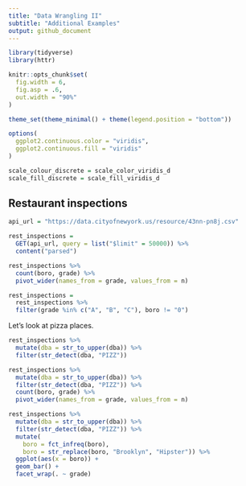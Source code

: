 ```yaml
---
title: "Data Wrangling II"
subtitle: "Additional Examples"
output: github_document
---
```


```r
library(tidyverse)
library(httr)

knitr::opts_chunk$set(
  fig.width = 6,
  fig.asp = .6,
  out.width = "90%"
)

theme_set(theme_minimal() + theme(legend.position = "bottom"))

options(
  ggplot2.continuous.color = "viridis",
  ggplot2.continuous.fill = "viridis"
)  

scale_colour_discrete = scale_color_viridis_d
scale_fill_discrete = scale_fill_viridis_d
```


## Restaurant inspections

```r
api_url = "https://data.cityofnewyork.us/resource/43nn-pn8j.csv"

rest_inspections = 
  GET(api_url, query = list("$limit" = 50000)) %>% 
  content("parsed")
```

```r
rest_inspections %>% 
  count(boro, grade) %>% 
  pivot_wider(names_from = grade, values_from = n)
```

```r
rest_inspections =
  rest_inspections %>% 
  filter(grade %in% c("A", "B", "C"), boro != "0")
```

Let's look at pizza places.

```r
rest_inspections %>% 
  mutate(dba = str_to_upper(dba)) %>% 
  filter(str_detect(dba, "PIZZ"))
```


```r
rest_inspections %>% 
  mutate(dba = str_to_upper(dba)) %>% 
  filter(str_detect(dba, "PIZZ")) %>% 
  count(boro, grade) %>% 
  pivot_wider(names_from = grade, values_from = n)
```

```r
rest_inspections %>% 
  mutate(dba = str_to_upper(dba)) %>% 
  filter(str_detect(dba, "PIZZ")) %>% 
  mutate(
    boro = fct_infreq(boro),
    boro = str_replace(boro, "Brooklyn", "Hipster")) %>% 
  ggplot(aes(x = boro)) + 
  geom_bar() +
  facet_wrap(. ~ grade)
  
```

